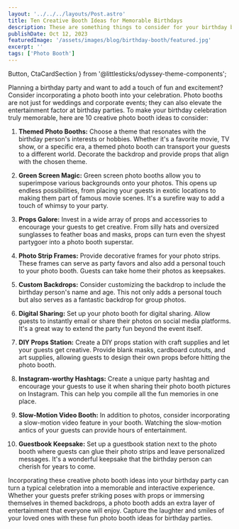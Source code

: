 ```yaml
---
layout: '../../../layouts/Post.astro'
title: Ten Creative Booth Ideas for Memorable Birthdays
description: These are something things to consider for your birthday booth.
publishDate: Oct 12, 2023
featuredImage: '/assets/images/blog/birthday-booth/featured.jpg'
excerpt: ''
tags: ['Photo Booth']
---
```

  Button,
  CtaCardSection
} from '@littlesticks/odyssey-theme-components';

Planning a birthday party and want to add a touch of fun and excitement? Consider incorporating a photo booth into your celebration. Photo booths are not just for weddings and corporate events; they can also elevate the entertainment factor at birthday parties. To make your birthday celebration truly memorable, here are 10 creative photo booth ideas to consider:

1. **Themed Photo Booths:** Choose a theme that resonates with the birthday person's interests or hobbies. Whether it's a favorite movie, TV show, or a specific era, a themed photo booth can transport your guests to a different world. Decorate the backdrop and provide props that align with the chosen theme.

2. **Green Screen Magic:** Green screen photo booths allow you to superimpose various backgrounds onto your photos. This opens up endless possibilities, from placing your guests in exotic locations to making them part of famous movie scenes. It's a surefire way to add a touch of whimsy to your party.

3. **Props Galore:** Invest in a wide array of props and accessories to encourage your guests to get creative. From silly hats and oversized sunglasses to feather boas and masks, props can turn even the shyest partygoer into a photo booth superstar.

4. **Photo Strip Frames:** Provide decorative frames for your photo strips. These frames can serve as party favors and also add a personal touch to your photo booth. Guests can take home their photos as keepsakes.

5. **Custom Backdrops:** Consider customizing the backdrop to include the birthday person's name and age. This not only adds a personal touch but also serves as a fantastic backdrop for group photos.

6. **Digital Sharing:** Set up your photo booth for digital sharing. Allow guests to instantly email or share their photos on social media platforms. It's a great way to extend the party fun beyond the event itself.

7. **DIY Props Station:** Create a DIY props station with craft supplies and let your guests get creative. Provide blank masks, cardboard cutouts, and art supplies, allowing guests to design their own props before hitting the photo booth.

8. **Instagram-worthy Hashtags:** Create a unique party hashtag and encourage your guests to use it when sharing their photo booth pictures on Instagram. This can help you compile all the fun memories in one place.

9. **Slow-Motion Video Booth:** In addition to photos, consider incorporating a slow-motion video feature in your booth. Watching the slow-motion antics of your guests can provide hours of entertainment.

10. **Guestbook Keepsake:** Set up a guestbook station next to the photo booth where guests can glue their photo strips and leave personalized messages. It's a wonderful keepsake that the birthday person can cherish for years to come.

Incorporating these creative photo booth ideas into your birthday party can turn a typical celebration into a memorable and interactive experience. Whether your guests prefer striking poses with props or immersing themselves in themed backdrops, a photo booth adds an extra layer of entertainment that everyone will enjoy. Capture the laughter and smiles of your loved ones with these fun photo booth ideas for birthday parties.